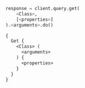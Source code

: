 
<Tabs groupId="languages">
<TabItem value="py" label="Python">

```python
response = client.query.get(
    <Class>,
    [<properties>]
).<arguments>.do()
```

</TabItem>
<TabItem value="graphql" label="GraphQL">

```graphql
{
  Get {
    <Class> (
      <arguments>
    ) {
      <properties>
    }
  }
}
```

</TabItem>
</Tabs>